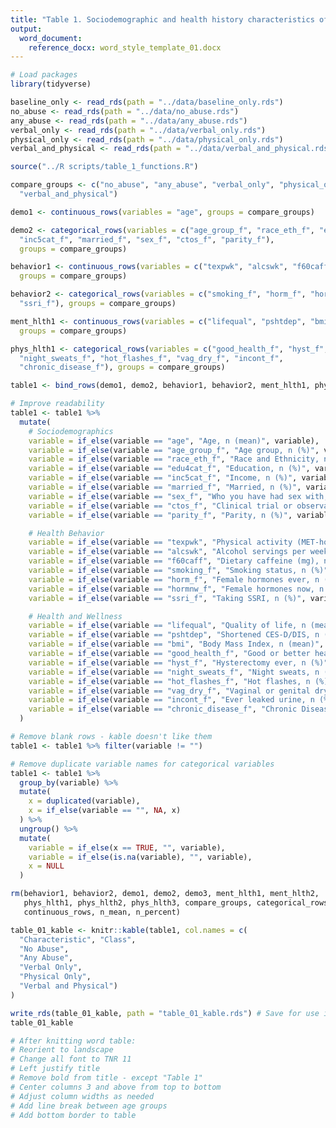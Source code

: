```yaml
---
title: "Table 1. Sociodemographic and health history characteristics of women participating in the WHI by abuse experience at baseline (N = 83,145)"
output:
  word_document:
    reference_docx: word_style_template_01.docx
---
```


```r
# Load packages
library(tidyverse)
```

```r
baseline_only <- read_rds(path = "../data/baseline_only.rds")
no_abuse <- read_rds(path = "../data/no_abuse.rds")
any_abuse <- read_rds(path = "../data/any_abuse.rds")
verbal_only <- read_rds(path = "../data/verbal_only.rds")
physical_only <- read_rds(path = "../data/physical_only.rds")
verbal_and_physical <- read_rds(path = "../data/verbal_and_physical.rds")
```

```r
source("../R scripts/table_1_functions.R")
```

```r
compare_groups <- c("no_abuse", "any_abuse", "verbal_only", "physical_only",
  "verbal_and_physical")

demo1 <- continuous_rows(variables = "age", groups = compare_groups)

demo2 <- categorical_rows(variables = c("age_group_f", "race_eth_f", "edu4cat_f",
  "inc5cat_f", "married_f", "sex_f", "ctos_f", "parity_f"),
  groups = compare_groups)

behavior1 <- continuous_rows(variables = c("texpwk", "alcswk", "f60caff"),
  groups = compare_groups)

behavior2 <- categorical_rows(variables = c("smoking_f", "horm_f", "hormnw_f",
  "ssri_f"), groups = compare_groups)

ment_hlth1 <- continuous_rows(variables = c("lifequal", "pshtdep", "bmi"),
  groups = compare_groups)

phys_hlth1 <- categorical_rows(variables = c("good_health_f", "hyst_f",
  "night_sweats_f", "hot_flashes_f", "vag_dry_f", "incont_f",
  "chronic_disease_f"), groups = compare_groups)

table1 <- bind_rows(demo1, demo2, behavior1, behavior2, ment_hlth1, phys_hlth1)

# Improve readability
table1 <- table1 %>%
  mutate(
    # Sociodemographics
    variable = if_else(variable == "age", "Age, n (mean)", variable),
    variable = if_else(variable == "age_group_f", "Age group, n (%)", variable),
    variable = if_else(variable == "race_eth_f", "Race and Ethnicity, n (%)", variable),
    variable = if_else(variable == "edu4cat_f", "Education, n (%)", variable),
    variable = if_else(variable == "inc5cat_f", "Income, n (%)", variable),
    variable = if_else(variable == "married_f", "Married, n (%)", variable),
    variable = if_else(variable == "sex_f", "Who you have had sex with, n (%)", variable),
    variable = if_else(variable == "ctos_f", "Clinical trial or observational study, n (%)", variable),
    variable = if_else(variable == "parity_f", "Parity, n (%)", variable),

    # Health Behavior
    variable = if_else(variable == "texpwk", "Physical activity (MET-hours/week), n (mean)", variable),
    variable = if_else(variable == "alcswk", "Alcohol servings per week, n (mean)", variable),
    variable = if_else(variable == "f60caff", "Dietary caffeine (mg), n (mean)", variable),
    variable = if_else(variable == "smoking_f", "Smoking status, n (%)", variable),
    variable = if_else(variable == "horm_f", "Female hormones ever, n (%)", variable),
    variable = if_else(variable == "hormnw_f", "Female hormones now, n (%)", variable),
    variable = if_else(variable == "ssri_f", "Taking SSRI, n (%)", variable),

    # Health and Wellness
    variable = if_else(variable == "lifequal", "Quality of life, n (mean)", variable),
    variable = if_else(variable == "pshtdep", "Shortened CES-D/DIS, n (mean)", variable),
    variable = if_else(variable == "bmi", "Body Mass Index, n (mean)", variable),
    variable = if_else(variable == "good_health_f", "Good or better health, n (%)", variable),
    variable = if_else(variable == "hyst_f", "Hysterectomy ever, n (%)", variable),
    variable = if_else(variable == "night_sweats_f", "Night sweats, n (%)", variable),
    variable = if_else(variable == "hot_flashes_f", "Hot flashes, n (%)", variable),
    variable = if_else(variable == "vag_dry_f", "Vaginal or genital dryness, n (%)", variable),
    variable = if_else(variable == "incont_f", "Ever leaked urine, n (%)", variable),
    variable = if_else(variable == "chronic_disease_f", "Chronic Disease, n (%)", variable)
  )

# Remove blank rows - kable doesn't like them
table1 <- table1 %>% filter(variable != "")

# Remove duplicate variable names for categorical variables
table1 <- table1 %>%
  group_by(variable) %>%
  mutate(
    x = duplicated(variable),
    x = if_else(variable == "", NA, x)
  ) %>%
  ungroup() %>%
  mutate(
    variable = if_else(x == TRUE, "", variable),
    variable = if_else(is.na(variable), "", variable),
    x = NULL
  )

rm(behavior1, behavior2, demo1, demo2, demo3, ment_hlth1, ment_hlth2,
   phys_hlth1, phys_hlth2, phys_hlth3, compare_groups, categorical_rows,
   continuous_rows, n_mean, n_percent)
```

```r
table_01_kable <- knitr::kable(table1, col.names = c(
  "Characteristic", "Class", 
  "No Abuse", 
  "Any Abuse", 
  "Verbal Only",
  "Physical Only", 
  "Verbal and Physical")
)

write_rds(table_01_kable, path = "table_01_kable.rds") # Save for use in dashboard
table_01_kable
```

```r
# After knitting word table:
# Reorient to landscape
# Change all font to TNR 11
# Left justify title
# Remove bold from title - except "Table 1"
# Center columns 3 and above from top to bottom
# Adjust column widths as needed
# Add line break between age groups
# Add bottom border to table
```
